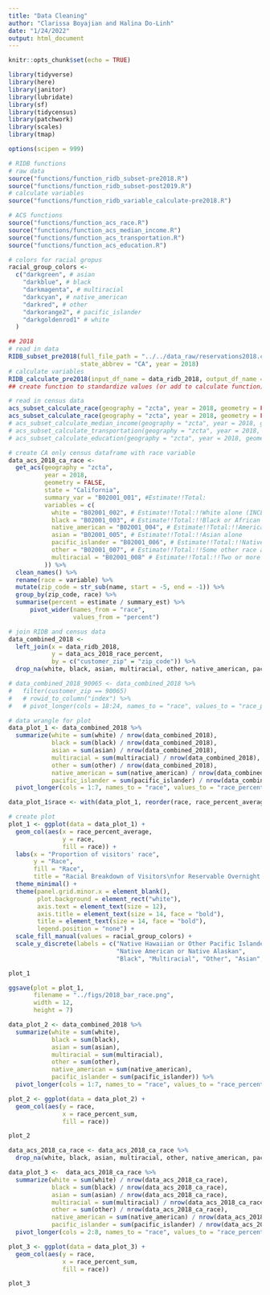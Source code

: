 ```yaml
---
title: "Data Cleaning"
author: "Clarissa Boyajian and Halina Do-Linh"
date: "1/24/2022"
output: html_document
---
```


```r
knitr::opts_chunk$set(echo = TRUE)

library(tidyverse)
library(here)
library(janitor)
library(lubridate)
library(sf)
library(tidycensus)
library(patchwork)
library(scales)
library(tmap)

options(scipen = 999)

# RIDB functions
# raw data
source("functions/function_ridb_subset-pre2018.R")
source("functions/function_ridb_subset-post2019.R")
# calculate variables
source("functions/function_ridb_variable_calculate-pre2018.R")

# ACS functions
source("functions/function_acs_race.R")
source("functions/function_acs_median_income.R")
source("functions/function_acs_transportation.R")
source("functions/function_acs_education.R")

# colors for racial gropus
racial_group_colors <- 
  c("darkgreen", # asian
    "darkblue", # black
    "darkmagenta", # multiracial
    "darkcyan", # native_american
    "darkred", # other
    "darkorange2", # pacific_islander
    "darkgoldenrod1" # white
  )
```

```r
## 2018
# read in data
RIDB_subset_pre2018(full_file_path = "../../data_raw/reservations2018.csv", 
                    state_abbrev = "CA", year = 2018)
# calculate variables
RIDB_calculate_pre2018(input_df_name = data_ridb_2018, output_df_name = "data_ridb_2018")
## create function to standardize values (or add to calculate function)
```

```r
# read in census data
acs_subset_calculate_race(geography = "zcta", year = 2018, geometry = FALSE, state = NULL)
acs_subset_calculate_race(geography = "zcta", year = 2018, geometry = FALSE, state = "California")
# acs_subset_calculate_median_income(geography = "zcta", year = 2018, geometry = FALSE)
# acs_subset_calculate_transportation(geography = "zcta", year = 2018, geometry = FALSE)
# acs_subset_calculate_education(geography = "zcta", year = 2018, geometry = FALSE)
```

```r
# create CA only census dataframe with race variable
data_acs_2018_ca_race <- 
  get_acs(geography = "zcta",
          year = 2018,
          geometry = FALSE,
          state = "California",
          summary_var = "B02001_001", #Estimate!!Total:
          variables = c(
            white = "B02001_002", # Estimate!!Total:!!White alone (INCLUDING HISPANIC AND/OR LATINO)
            black = "B02001_003", # Estimate!!Total:!!Black or African American alone
            native_american = "B02001_004", # Estimate!!Total:!!American Indian and Alaska Native alone
            asian = "B02001_005", # Estimate!!Total:!!Asian alone
            pacific_islander = "B02001_006", # Estimate!!Total:!!Native Hawaiian and Other Pacific Islander alone
            other = "B02001_007", # Estimate!!Total:!!Some other race alone
            multiracial = "B02001_008" # Estimate!!Total:!!Two or more races
          )) %>% 
  clean_names() %>% 
  rename(race = variable) %>% 
  mutate(zip_code = str_sub(name, start = -5, end = -1)) %>% 
  group_by(zip_code, race) %>% 
  summarise(percent = estimate / summary_est) %>% 
      pivot_wider(names_from = "race",
                  values_from = "percent")
```




```r
# join RIDB and census data
data_combined_2018 <- 
  left_join(x = data_ridb_2018,
            y = data_acs_2018_race_percent,
            by = c("customer_zip" = "zip_code")) %>% 
  drop_na(white, black, asian, multiracial, other, native_american, pacific_islander)

# data_combined_2018_90065 <- data_combined_2018 %>% 
#   filter(customer_zip == 90065)
#   # rowid_to_column("index") %>% 
#   # pivot_longer(cols = 18:24, names_to = "race", values_to = "race_percent")
```

```r
# data wrangle for plot
data_plot_1 <- data_combined_2018 %>% 
  summarize(white = sum(white) / nrow(data_combined_2018),
            black = sum(black) / nrow(data_combined_2018),
            asian = sum(asian) / nrow(data_combined_2018),
            multiracial = sum(multiracial) / nrow(data_combined_2018),
            other = sum(other) / nrow(data_combined_2018),
            native_american = sum(native_american) / nrow(data_combined_2018),
            pacific_islander = sum(pacific_islander) / nrow(data_combined_2018)) %>% 
  pivot_longer(cols = 1:7, names_to = "race", values_to = "race_percent_average")

data_plot_1$race <- with(data_plot_1, reorder(race, race_percent_average))

# create plot
plot_1 <- ggplot(data = data_plot_1) +
  geom_col(aes(x = race_percent_average,
               y = race, 
               fill = race)) +
  labs(x = "Proportion of visitors' race",
       y = "Race",
       fill = "Race",
       title = "Racial Breakdown of Visitors\nfor Reservable Overnight Sites in California in 2018") +
  theme_minimal() +
  theme(panel.grid.minor.x = element_blank(),
        plot.background = element_rect("white"),
        axis.text = element_text(size = 12),
        axis.title = element_text(size = 14, face = "bold"),
        title = element_text(size = 14, face = "bold"),
        legend.position = "none") +
  scale_fill_manual(values = racial_group_colors) +
  scale_y_discrete(labels = c("Native Hawaiian or Other Pacific Islander",
                              "Native American or Native Alaskan",
                              "Black", "Multiracial", "Other", "Asian", "White"))

plot_1
```

```r
ggsave(plot = plot_1, 
       filename = "../figs/2018_bar_race.png",
       width = 12,
       height = 7)
```


```r
data_plot_2 <- data_combined_2018 %>% 
  summarize(white = sum(white),
            black = sum(black),
            asian = sum(asian),
            multiracial = sum(multiracial),
            other = sum(other),
            native_american = sum(native_american),
            pacific_islander = sum(pacific_islander)) %>% 
  pivot_longer(cols = 1:7, names_to = "race", values_to = "race_percent_sum")

plot_2 <- ggplot(data = data_plot_2) +
  geom_col(aes(y = race, 
               x = race_percent_sum, 
               fill = race))

plot_2
```

```r
data_acs_2018_ca_race <- data_acs_2018_ca_race %>% 
  drop_na(white, black, asian, multiracial, other, native_american, pacific_islander)

data_plot_3 <-  data_acs_2018_ca_race %>% 
  summarize(white = sum(white) / nrow(data_acs_2018_ca_race),
            black = sum(black) / nrow(data_acs_2018_ca_race),
            asian = sum(asian) / nrow(data_acs_2018_ca_race),
            multiracial = sum(multiracial) / nrow(data_acs_2018_ca_race),
            other = sum(other) / nrow(data_acs_2018_ca_race),
            native_american = sum(native_american) / nrow(data_acs_2018_ca_race),
            pacific_islander = sum(pacific_islander) / nrow(data_acs_2018_ca_race)) %>% 
  pivot_longer(cols = 2:8, names_to = "race", values_to = "race_percent_sum")

plot_3 <- ggplot(data = data_plot_3) +
  geom_col(aes(y = race, 
               x = race_percent_sum, 
               fill = race))

plot_3
```

